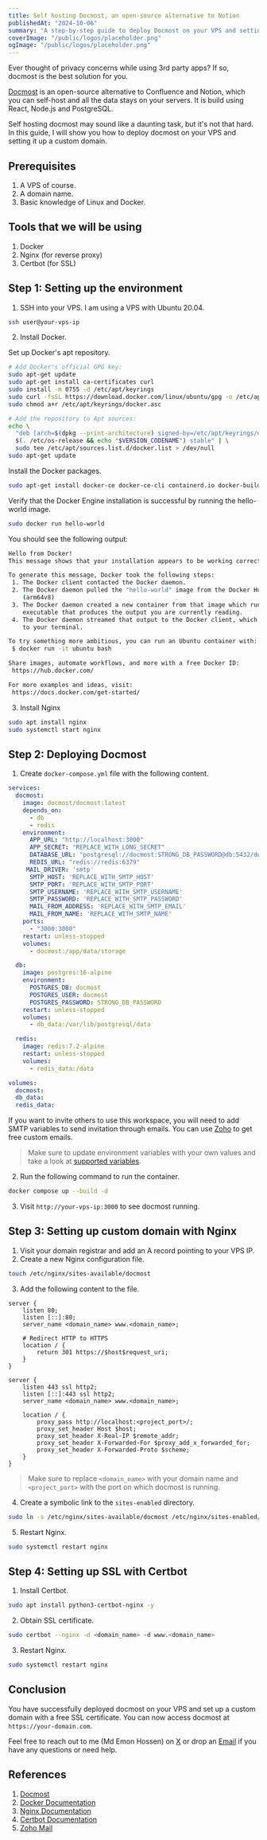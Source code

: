 ```yaml
---
title: Self hosting Docmost, an open-source alternative to Notion
publishedAt: "2024-10-06"
summary: "A step-by-step guide to deploy Docmost on your VPS and setting up a custom domain."
coverImage: "/public/logos/placeholder.png"
ogImage: "/public/logos/placeholder.png"
---
```


Ever thought of privacy concerns while using 3rd party apps? If so, docmost is the best solution for you.

[Docmost](https://docmost.com) is an open-source alternative to Confluence and Notion, which you can self-host and all the data stays on your servers. It is build using React, Node.js and PostgreSQL.

Self hosting docmost may sound like a daunting task, but it's not that hard. In this guide, I will show you how to deploy docmost on your VPS and setting it up a custom domain.

## Prerequisites

1. A VPS of course.
1. A domain name.
1. Basic knowledge of Linux and Docker.

## Tools that we will be using

1. Docker
1. Nginx (for reverse proxy)
1. Certbot (for SSL)

## Step 1: Setting up the environment

1. SSH into your VPS. I am using a VPS with Ubuntu 20.04.

```bash
ssh user@your-vps-ip
```

2. Install Docker.

Set up Docker's apt repository.

```bash
# Add Docker's official GPG key:
sudo apt-get update
sudo apt-get install ca-certificates curl
sudo install -m 0755 -d /etc/apt/keyrings
sudo curl -fsSL https://download.docker.com/linux/ubuntu/gpg -o /etc/apt/keyrings/docker.asc
sudo chmod a+r /etc/apt/keyrings/docker.asc

# Add the repository to Apt sources:
echo \
  "deb [arch=$(dpkg --print-architecture) signed-by=/etc/apt/keyrings/docker.asc] https://download.docker.com/linux/ubuntu \
  $(. /etc/os-release && echo "$VERSION_CODENAME") stable" | \
  sudo tee /etc/apt/sources.list.d/docker.list > /dev/null
sudo apt-get update
```

Install the Docker packages.

```bash
sudo apt-get install docker-ce docker-ce-cli containerd.io docker-buildx-plugin docker-compose-plugin
```

Verify that the Docker Engine installation is successful by running the hello-world image.

```bash
sudo docker run hello-world
```

You should see the following output:

```bash
Hello from Docker!
This message shows that your installation appears to be working correctly.

To generate this message, Docker took the following steps:
 1. The Docker client contacted the Docker daemon.
 2. The Docker daemon pulled the "hello-world" image from the Docker Hub.
    (arm64v8)
 3. The Docker daemon created a new container from that image which runs the
    executable that produces the output you are currently reading.
 4. The Docker daemon streamed that output to the Docker client, which sent it
    to your terminal.

To try something more ambitious, you can run an Ubuntu container with:
 $ docker run -it ubuntu bash

Share images, automate workflows, and more with a free Docker ID:
 https://hub.docker.com/

For more examples and ideas, visit:
 https://docs.docker.com/get-started/
```

3. Install Nginx

```bash
sudo apt install nginx
sudo systemctl start nginx
```

## Step 2: Deploying Docmost

1. Create `docker-compose.yml` file with the following content.

```yaml
services:
  docmost:
    image: docmost/docmost:latest
    depends_on:
      - db
      - redis
    environment:
      APP_URL: "http://localhost:3000"
      APP_SECRET: "REPLACE_WITH_LONG_SECRET"
      DATABASE_URL: "postgresql://docmost:STRONG_DB_PASSWORD@db:5432/docmost?schema=public"
      REDIS_URL: "redis://redis:6379"
     MAIL_DRIVER: 'smtp'
      SMTP_HOST: 'REPLACE_WITH_SMTP_HOST'
      SMTP_PORT: 'REPLACE_WITH_SMTP_PORT'
      SMTP_USERNAME: 'REPLACE_WITH_SMTP_USERNAME'
      SMTP_PASSWORD: 'REPLACE_WITH_SMTP_PASSWORD'
      MAIL_FROM_ADDRESS: 'REPLACE_WITH_SMTP_EMAIL'
      MAIL_FROM_NAME: 'REPLACE_WITH_SMTP_NAME'
    ports:
      - "3000:3000"
    restart: unless-stopped
    volumes:
      - docmost:/app/data/storage

  db:
    image: postgres:16-alpine
    environment:
      POSTGRES_DB: docmost
      POSTGRES_USER: docmost
      POSTGRES_PASSWORD: STRONG_DB_PASSWORD
    restart: unless-stopped
    volumes:
      - db_data:/var/lib/postgresql/data

  redis:
    image: redis:7.2-alpine
    restart: unless-stopped
    volumes:
      - redis_data:/data

volumes:
  docmost:
  db_data:
  redis_data:
```

If you want to invite others to use this workspace, you will need to add SMTP variables to send invitation through emails. You can use [Zoho](https://mail.zoho.com) to get free custom emails.

> Make sure to update environment variables with your own values and take a look at [supported variables](https://docmost.com/docs/self-hosting/environment-variables/).

2. Run the following command to run the container.

```bash
docker compose up --build -d
```

3. Visit `http://your-vps-ip:3000` to see docmost running.

## Step 3: Setting up custom domain with Nginx

1. Visit your domain registrar and add an A record pointing to your VPS IP.
2. Create a new Nginx configuration file.

```bash
touch /etc/nginx/sites-available/docmost
```

3. Add the following content to the file.

```nginx
server {
    listen 80;
    listen [::]:80;
    server_name <domain_name> www.<domain_name>;

    # Redirect HTTP to HTTPS
    location / {
        return 301 https://$host$request_uri;
    }
}

server {
    listen 443 ssl http2;
    listen [::]:443 ssl http2;
    server_name <domain_name> www.<domain_name>;

    location / {
        proxy_pass http://localhost:<project_port>/;
        proxy_set_header Host $host;
        proxy_set_header X-Real-IP $remote_addr;
        proxy_set_header X-Forwarded-For $proxy_add_x_forwarded_for;
        proxy_set_header X-Forwarded-Proto $scheme;
    }
}
```

> Make sure to replace `<domain_name>` with your domain name and `<project_port>` with the port on which docmost is running.

4. Create a symbolic link to the `sites-enabled` directory.

```bash
sudo ln -s /etc/nginx/sites-available/docmost /etc/nginx/sites-enabled/docmost
```

5. Restart Nginx.

```bash
sudo systemctl restart nginx
```

## Step 4: Setting up SSL with Certbot

1. Install Certbot.

```bash
sudo apt install python3-certbot-nginx -y
```

2. Obtain SSL certificate.

```bash
sudo certbot --nginx -d <domain_name> -d www.<domain_name>
```

3. Restart Nginx.

```bash
sudo systemctl restart nginx
```

## Conclusion

You have successfully deployed docmost on your VPS and set up a custom domain with a free SSL certificate. You can now access docmost at `https://your-domain.com`.

Feel free to reach out to me (Md Emon Hossen) on [X](https://x.com/your_x_handle) or drop an [Email](mailto:imrannaaziremon@gmail.com) if you have any questions or need help.

## References

1. [Docmost](https://docmost.com)
1. [Docker Documentation](https://docs.docker.com)
1. [Nginx Documentation](https://nginx.org/en/docs/)
1. [Certbot Documentation](https://certbot.eff.org/docs/)
1. [Zoho Mail](https://mail.zoho.com)
